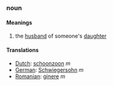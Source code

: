 ===noun===
====Meanings====
#the [[husband]] of someone's [[daughter]]
====Translations====
*[[Dutch]]: [[schoonzoon]] ''m''
*[[German]]: [[Schwiegersohn]] ''m''
*[[Romanian]]: [[ginere]] ''m''